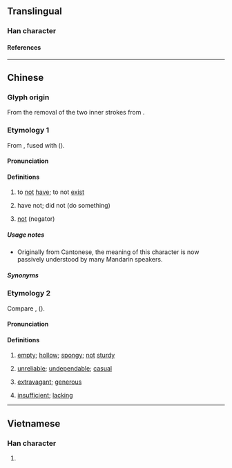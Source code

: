 {{character info}}
==Translingual==

===Han character===
{{Han char|rn=13|rad=冂|as=02|sn=4|four=40227|canj=KB,XKB|ids=⿸𠂇冂}}

====References====
{{Han ref|kx=0128.351|hdz=10096.170|uh=5187}}

----

==Chinese==

===Glyph origin===
From the removal of the two inner strokes from {{zh-l|*有|to have}}.

===Etymology 1===
{{zh-forms|alt=無,冒-Xiang}}
From {{ltc-l|無|to not have}}, fused with {{ltc-l|有|to have}} ({{zh-ref|Schuessler, 2007}}).

====Pronunciation====
{{zh-pron
|m=mǎo,mǒu
|c=mou5
|c-t=mau1
|h=pfs=mò;gd=mo2
|w=3mau
|x=mau5/mau6
|x_note=mau5 - “have not; did not”; mau6 - “to not have” (contraction of {{zh-l|*冇得}})
|cat=v
}}

====Definitions====
{{zh-hanzi}}

# {{lb|zh|dialectal Mandarin|Cantonese|dialectal Gan|Hakka|dialectal Wu|Xiang}} to [[not]] [[have]]; to not [[exist]]
#: {{zh-x|你 冇 女朋友？梗係 唔 信 啦！……或者 有。你 唔知 啫。|You '''don't have''' a girlfriend? Of course I don't believe you! ... Maybe you do have one, but you just don't know it.|C|ref={{w2|zh|陳慧嫻}}, {{w2|zh|紅茶館_(歌曲)|紅茶館}}}}
#: {{zh-x|冇 理由 㗎。|Impossible.|C}}
# {{lb|zh|dialectal Mandarin|Cantonese|Xiang}} have not; did not (do something) {{gloss|indicating non-completion of a verb}}
#: {{zh-x|我 冇 同 佢 講。|I '''did not''' tell him.|C}}
#: {{zh-x|佢 幾 個 月 都 冇 嚟。|He '''hasn't''' come for a few months.|C}}
# {{lb|zh|Nanning}} [[not]] (negator)

=====Usage notes=====
* Originally from Cantonese, the meaning of this character is now passively understood by many Mandarin speakers.

=====Synonyms=====
{{zh-dial|沒有}}
{{zh-dial|不}}

===Etymology 2===
{{zh-forms}}
Compare {{cog|skb|||hollow; hole (in a tree, bamboo)|tr=phoong<sup>C2</sup>}}, {{cog|mkh-ban-pro|*pɔːŋ||hollow; flattened}} ({{zh-ref|Schuessler, 2007}}).

{{etystub|zh}}

====Pronunciation====
{{zh-pron
|h=pfs=phang;gd=pang4
|md=páng
|mn=phàⁿ
|mn-t=pan3
|cat=a
}}

====Definitions====
{{zh-hanzi}}

# {{lb|zh|Min|Hakka}} [[empty]]; [[hollow]]; [[spongy]]; [[not]] [[sturdy]]
#: {{zh-x|冇柴|'''porous''' wood|MN}}
# {{lb|zh|Min|Hakka}} [[unreliable]]; [[undependable]]; [[casual]]
# {{lb|zh|Min Nan}} [[extravagant]]; [[generous]]
#: {{zh-x|冇手|'''generous'''|MN}}
# {{lb|zh|Hakka}} [[insufficient]]; [[lacking]]

----

==Vietnamese==

===Han character===
{{vi-readings|reading=[[mậu]]|rs=冂02}}

# {{rfdef|vi|sort=冂02}}

{{cln|vi|Han tu}}